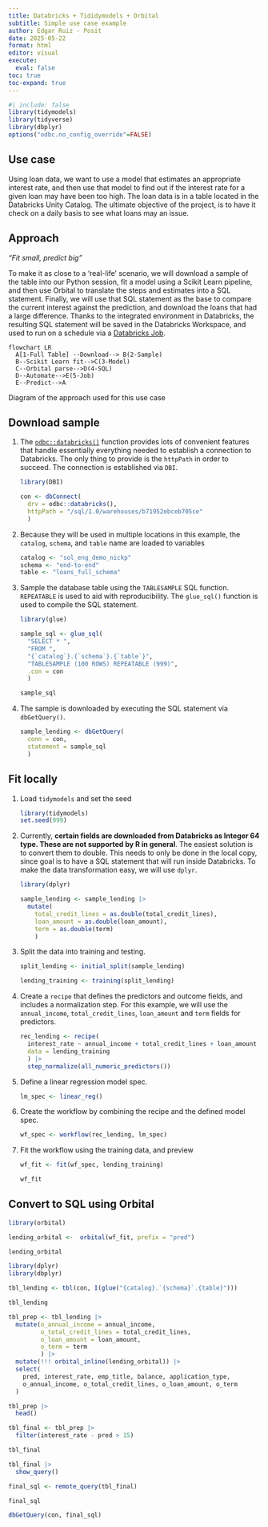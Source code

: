 ```yaml
---
title: Databricks + Tididymodels + Orbital
subtitle: Simple use case example
author: Edgar Ruiz - Posit
date: 2025-05-22
format: html
editor: visual
execute:
  eval: false
toc: true  
toc-expand: true
---
```


```r
#| include: false
library(tidymodels)
library(tidyverse)
library(dbplyr)
options("odbc.no_config_override"=FALSE)
```

## Use case

Using loan data, we want to use a model that estimates an appropriate interest 
rate, and then use that model to find out if the interest rate for a given loan
may have been too high. The loan data is in a table located in the Databricks 
Unity Catalog. The ultimate objective of the project, is to have it check on 
a daily basis to see what loans may an issue. 

## Approach

*"Fit small, predict big"*

To make it as close to a 'real-life' scenario, we will download a sample of the 
table into our Python session, fit a model using a Scikit Learn pipeline, and
then use Orbital to translate the steps and estimates into a SQL statement. 
Finally, we will use that SQL statement as the base to compare the current 
interest against the prediction, and download the loans that had a large 
difference. Thanks to the integrated environment in Databricks, the resulting
SQL statement will be saved in the Databricks Workspace, and used to run
on a schedule via a [Databricks Job](https://docs.databricks.com/aws/en/jobs/).

::: {#fig-diagram}
```mermaid
flowchart LR
  A[1-Full Table] --Download--> B(2-Sample) 
  B--Scikit Learn fit-->C(3-Model)
  C--Orbital parse-->D(4-SQL)
  D--Automate-->E(5-Job)
  E--Predict-->A
```

Diagram of the approach used for this use case
:::

## Download sample

1.  The [`odbc::databricks()`](https://odbc.r-dbi.org/reference/databricks.html) 
function provides lots of convenient features that handle essentially everything
needed to establish a connection to Databricks. The only thing to provide is 
the `httpPath` in order to succeed. The connection is established via `DBI`.

    ```r
    library(DBI)
    
    con <- dbConnect(
      drv = odbc::databricks(), 
      httpPath = "/sql/1.0/warehouses/b71952ebceb705ce"
      )
    ```

2.  Because they will be used in multiple locations in this example, the `catalog`,
`schema`, and `table` name are loaded to variables

    ```r
    catalog <- "sol_eng_demo_nickp"
    schema <- "end-to-end"
    table <- "loans_full_schema"
    ```

3.  Sample the database table using the `TABLESAMPLE` SQL function. `REPEATABLE` 
is used to aid with reproducibility.  The `glue_sql()` function is used to 
compile the SQL statement.

    ```r
    library(glue)
    
    sample_sql <- glue_sql(
      "SELECT * ", 
      "FROM ",
      "{`catalog`}.{`schema`}.{`table`}",
      "TABLESAMPLE (100 ROWS) REPEATABLE (999)",
      .con = con
      )
    
    sample_sql
    ```

4.  The sample is downloaded by executing the SQL statement via `dbGetQuery()`.
    
    ```r
    sample_lending <- dbGetQuery(
      conn = con, 
      statement = sample_sql
      )
    ```


## Fit locally

1.  Load `tidymodels` and set the seed

    ```r
    library(tidymodels)
    set.seed(999)
    ```

2.  Currently, **certain fields are downloaded from Databricks as Integer 64 type.
These are not supported by R in general**. The easiest solution is to convert them
to double. This needs to only be done in the local copy, since goal is to have
a SQL statement that will run inside Databricks. To make the data transformation
easy, we will use `dplyr`.
    
    ```r
    library(dplyr)
    
    sample_lending <- sample_lending |> 
      mutate(
        total_credit_lines = as.double(total_credit_lines),
        loan_amount = as.double(loan_amount),
        term = as.double(term)
        )
    ```

3.  Split the data into training and testing. 

    ```r
    split_lending <- initial_split(sample_lending)
    
    lending_training <- training(split_lending)
    ```

4.  Create a `recipe` that defines the predictors and outcome fields, and includes
a normalization step. For this example, we will use the `annual_income`, 
`total_credit_lines`, `loan_amount` and `term` fields for predictors.

    ```r
    rec_lending <- recipe(
      interest_rate ~ annual_income + total_credit_lines + loan_amount + term, 
      data = lending_training
      ) |> 
      step_normalize(all_numeric_predictors())
    ```

5.  Define a linear regression model spec.

    ```r
    lm_spec <- linear_reg()
    ```

6.  Create the workflow by combining the recipe and the defined model spec.

    ```r
    wf_spec <- workflow(rec_lending, lm_spec)
    ```

7.  Fit the workflow using the training data, and preview
    
    ```r
    wf_fit <- fit(wf_spec, lending_training)
    
    wf_fit
    ```


## Convert to SQL using Orbital

```r
library(orbital)

lending_orbital <-  orbital(wf_fit, prefix = "pred")

lending_orbital
```

```r
library(dplyr)
library(dbplyr)

tbl_lending <- tbl(con, I(glue("{catalog}.`{schema}`.{table}")))

tbl_lending
```



```r
tbl_prep <- tbl_lending |> 
  mutate(o_annual_income = annual_income, 
         o_total_credit_lines = total_credit_lines,
         o_loan_amount = loan_amount, 
         o_term = term
         ) |> 
  mutate(!!! orbital_inline(lending_orbital)) |> 
  select(
    pred, interest_rate, emp_title, balance, application_type,
    o_annual_income, o_total_credit_lines, o_loan_amount, o_term
  ) 

tbl_prep |> 
  head()
```

```r
tbl_final <- tbl_prep |> 
  filter(interest_rate - pred > 15)
```

```r
tbl_final
```


```r
tbl_final |> 
  show_query()
```

```r
final_sql <- remote_query(tbl_final)

final_sql
```

```r
dbGetQuery(con, final_sql)
```

